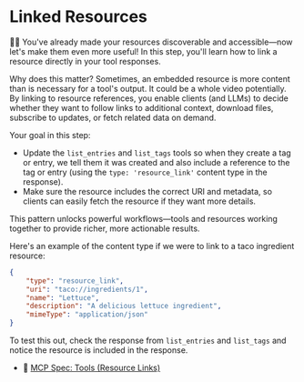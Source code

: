 # Linked Resources

<EpicVideo url="https://www.epicai.pro/workshops/day-1-setup-intro-and-tools/linked-resources~j6z37" />

👨‍💼 You've already made your resources discoverable and accessible—now let's make
them even more useful! In this step, you'll learn how to link a resource
directly in your tool responses.

Why does this matter? Sometimes, an embedded resource is more content than is
necessary for a tool's output. It could be a whole video potentially. By linking
to resource references, you enable clients (and LLMs) to decide whether they
want to follow links to additional context, download files, subscribe to updates,
or fetch related data on demand.

Your goal in this step:

- Update the `list_entries` and `list_tags` tools so when they create a tag or
  entry, we tell them it was created and also include a reference to the tag or
  entry (using the `type: 'resource_link'` content type in the response).
- Make sure the resource includes the correct URI and metadata, so clients can
  easily fetch the resource if they want more details.

This pattern unlocks powerful workflows—tools and resources working together to
provide richer, more actionable results.

Here's an example of the content type if we were to link to a taco ingredient
resource:

```json
{
	"type": "resource_link",
	"uri": "taco://ingredients/1",
	"name": "Lettuce",
	"description": "A delicious lettuce ingredient",
	"mimeType": "application/json"
}
```

To test this out, check the response from `list_entries` and `list_tags` and
notice the resource is included in the response.

- 📜 [MCP Spec: Tools (Resource Links)](https://modelcontextprotocol.io/specification/2025-06-18/server/tools#resource-links)

